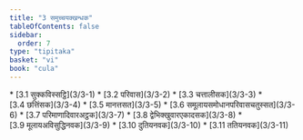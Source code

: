 ```yaml
---
title: "3 समुच्चयक्खन्धक"
tableOfContents: false
sidebar:
  order: 7
type: "tipitaka"
basket: "vi"
book: "cula"
---
```



<DynamicBreadcrumb />



<TableOfContents book="cula" section="3">
* [3.1 सुक्कविस्सट्ठि](3/3-1)
* [3.2 परिवास](3/3-2)
* [3.3 चत्तालीसक](3/3-3)
* [3.4 छत्तिंसक](3/3-4)
* [3.5 मानत्तसत](3/3-5)
* [3.6 समूलायसमोधानपरिवासचतुस्सत](3/3-6)
* [3.7 परिमाणादिवारअट्ठक](3/3-7)
* [3.8 द्वेभिक्खुवारएकादसक](3/3-8)
* [3.9 मूलायअविसुद्धिनवक](3/3-9)
* [3.10 दुतियनवक](3/3-10)
* [3.11 ततियनवक](3/3-11)
</TableOfContents>